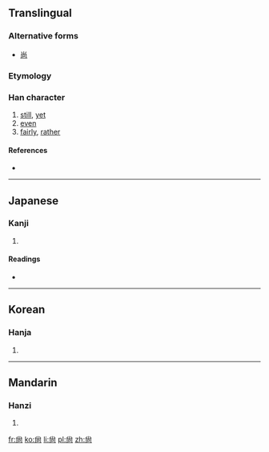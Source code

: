 {{also|尚}}
==Translingual==

===Alternative forms===
* [[尚]]

===Etymology===
{{Han compound|八|向|c1=s|c2=p|ls=psc}}

===Han character===
{{Han char|rn=42|rad=小|as=05|sn=8|four=|canj=火月口 (FBR), XX火月口 (XXFBR)}}

# [[still]], [[yet]]
# [[even]]
# [[fairly]], [[rather]]

====References====
* {{Han ref|kx=0297.110|dkj=07493|hdz=10563.050|uh=5C19|ud=23577}}

----

==Japanese==

===Kanji===
{{ja-kanji|grade=|rs=小05}}

# {{defn|lang=ja|sort=小05}}

====Readings====
* {{ja-readings|on=[[しょう]] (shō)|kun=}}

----

==Korean==

===Hanja===
{{ko-hanja|hangeul=상|rv=sang|mr=sang}}

# {{defn|lang=ko|sort=小05}}

----

==Mandarin==

===Hanzi===
{{cmn-hanzi|pin=[[shàng]] ([[shang4]])|wg=shang<sup>4</sup>}}

# {{defn|lang=cmn|sort=小05}}

[[fr:尙]]
[[ko:尙]]
[[li:尙]]
[[pl:尙]]
[[zh:尙]]